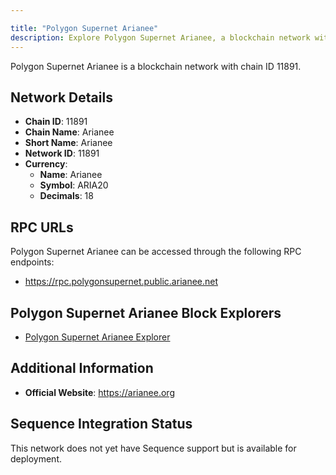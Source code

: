 ```yaml
---

title: "Polygon Supernet Arianee"
description: Explore Polygon Supernet Arianee, a blockchain network with chain ID 11891. Learn about its native currency, Arianee, and how to interact with the network.
---
```




Polygon Supernet Arianee is a blockchain network with chain ID 11891.

## Network Details

- **Chain ID**: 11891
- **Chain Name**: Arianee
- **Short Name**: Arianee
- **Network ID**: 11891
- **Currency**: 
  - **Name**: Arianee
  - **Symbol**: ARIA20
  - **Decimals**: 18

## RPC URLs

Polygon Supernet Arianee can be accessed through the following RPC endpoints:

- https://rpc.polygonsupernet.public.arianee.net

## Polygon Supernet Arianee Block Explorers

- [Polygon Supernet Arianee Explorer](https://polygonsupernet.explorer.arianee.net)

## Additional Information

- **Official Website**: https://arianee.org

## Sequence Integration Status

This network does not yet have Sequence support but is available for deployment.
